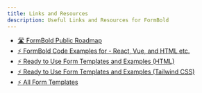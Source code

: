 ```yaml
---
title: Links and Resources
description: Useful Links and Resources for FormBold
---
```

+ [🛣️ FormBold Public Roadmap](https://formbold.notion.site/b1373d4bd23f45cca0b35f71821f7752?v=5cd155c9ea864a2c9f5c9b6d6b2e29f3&pvs=4)
+ [⚡ FormBold Code Examples for - React, Vue, and HTML etc.](https://github.com/FormBold/examples)
+ [⚡ Ready to Use Form Templates and Examples (HTML)](https://github.com/FormBold/html-form-examples-templates)
+ [⚡ Ready to Use Form Templates and Examples (Tailwind CSS)](https://github.com/FormBold/tailwind-forms)
+ [⚡ All Form Templates](https://formbold.com/templates)
